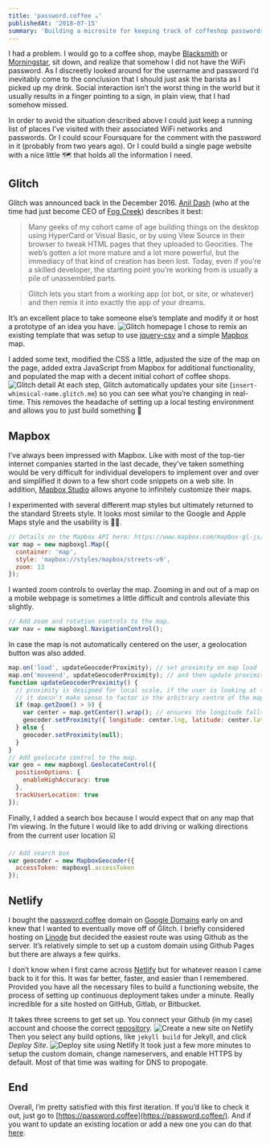 ```yaml
---
title: 'password.coffee ☕'
publishedAt: '2018-07-15'
summary: 'Building a microsite for keeping track of coffeshop passwords.'
---
```


I had a problem. I would go to a coffee shop, maybe [Blacksmith](https://www.blacksmithhouston.com/) or [Morningstar](https://www.instagram.com/morningstarhou/?hl=en), sit down, and realize that somehow I did not have the WiFi password. As I discreetly looked around for the username and password I’d inevitably come to the conclusion that I should just ask the barista as I picked up my drink. Social interaction isn’t the worst thing in the world but it usually results in a finger pointing to a sign, in plain view, that I had somehow missed.

In order to avoid the situation described above I could just keep a running list of places I’ve visited with their associated WiFi networks and passwords. Or I could scour Foursquare for the comment with the password in it (probably from two years ago). Or I could build a single page website with a nice little 🗺 that holds all the information I need.

## **Glitch**

Glitch was announced back in the December 2016. [Anil Dash](https://anildash.com/) (who at the time had just become CEO of [Fog Creek](http://www.fogcreek.com/)) describes it best:

> Many geeks of my cohort came of age building things on the desktop using HyperCard or Visual Basic, or by using View Source in their browser to tweak HTML pages that they uploaded to Geocities. The web’s gotten a lot more mature and a lot more powerful, but the immediacy of that kind of creation has been lost. Today, even if you’re a skilled developer, the starting point you’re working from is usually a pile of unassembled parts.

> Glitch lets you start from a working app (or bot, or site, or whatever) and then remix it into exactly the app of your dreams.

It’s an excellent place to take someone else’s template and modify it or host a prototype of an idea you have.
![Glitch homepage](https://colindismuke.com/static/913bb2af9ebb86e5e542c46aee7235de/c61f8/glitch_website.jpg)
I chose to remix an existing template that was setup to use [jquery-csv](https://github.com/evanplaice/jquery-csv) and a simple [Mapbox](https://www.mapbox.com/) map.

I added some text, modified the CSS a little, adjusted the size of the map on the page, added extra JavaScript from Mapbox for additional functionality, and populated the map with a decent initial cohort of coffee shops.
![Glitch detail](https://colindismuke.com/static/f10dec5afb759a7bbd40eee56b4fe7bf/7abfe/glitch_detail.jpg)
At each step, Glitch automatically updates your site (`insert-whimsical-name.glitch.me`) so you can see what you’re changing in real-time. This removes the headache of setting up a local testing environment and allows you to just build something 💯

## **Mapbox**

I’ve always been impressed with Mapbox. Like with most of the top-tier internet companies started in the last decade, they’ve taken something would be very difficult for individual developers to implement over and over and simplified it down to a few short code snippets on a web site. In addition, [Mapbox Studio](https://www.mapbox.com/mapbox-studio/) allows anyone to infinitely customize their maps.

I experimented with several different map styles but ultimately returned to the standard Streets style. It looks most similar to the Google and Apple Maps style and the usability is 👌🏼.

```js
// Details on the Mapbox API here: https://www.mapbox.com/mapbox-gl-js/api/#map
var map = new mapboxgl.Map({
  container: 'map',
  style: 'mapbox://styles/mapbox/streets-v9',
  zoom: 13
});
```

I wanted zoom controls to overlay the map. Zooming in and out of a map on a mobile webpage is sometimes a little difficult and controls alleviate this slightly.

```js
// Add zoom and rotation controls to the map.
var nav = new mapboxgl.NavigationControl();
```

In case the map is not automatically centered on the user, a geolocation button was also added.

```js
map.on('load', updateGeocoderProximity); // set proximity on map load
map.on('moveend', updateGeocoderProximity); // and then update proximity each time the map moves
function updateGeocoderProximity() {
  // proximity is designed for local scale, if the user is looking at the whole world,
  // it doesn't make sense to factor in the arbitrary centre of the map
  if (map.getZoom() > 9) {
    var center = map.getCenter().wrap(); // ensures the longitude falls within -180 to 180 as the Geocoding API doesn't accept values outside this range
    geocoder.setProximity({ longitude: center.lng, latitude: center.lat });
  } else {
    geocoder.setProximity(null);
  }
}
// Add geolocate control to the map.
var geo = new mapboxgl.GeolocateControl({
  positionOptions: {
    enableHighAccuracy: true
  },
  trackUserLocation: true
});
```

Finally, I added a search box because I would expect that on any map that I’m viewing. In the future I would like to add driving or walking directions from the current user location ☑️

```js
// Add search box
var geocoder = new MapboxGeocoder({
  accessToken: mapboxgl.accessToken
});
```

## **Netlify**

I bought the [password.coffee](https://password.coffee/) domain on [Google Domains](https://domains.google/) early on and knew that I wanted to eventually move off of Glitch. I briefly considered hosting on [Linode](https://linode.com/) but decided the easiest route was using Github as the server. It’s relatively simple to set up a custom domain using Github Pages but there are always a few quirks.

I don’t know when I first came across [Netlify](https://www.netlify.com/) but for whatever reason I came back to it for this. It was far better, faster, and easier than I remembered. Provided you have all the necessary files to build a functioning website, the process of setting up continuous deployment takes under a minute. Really incredible for a site hosted on GitHub, Gitlab, or Bitbucket.

It takes three screens to get set up. You connect your Github (in my case) account and choose the correct [repository](https://github.com/cpdis/password-coffee).
![Create a new site on Netlify](https://colindismuke.com/static/d9bbd72b7327f60ea5e38590ceb028da/7ae69/new_site_netlify.jpg)
Then you select any build options, like `jekyll build` for Jekyll, and click _Deploy Site_.
![Deploy site using Netlify](https://colindismuke.com/static/f0e6348c32d4b5f5e07eacafb2dba32a/f220b/deploy_site_setup_netlify.jpg)
It took just a few more minutes to setup the custom domain, change nameservers, and enable HTTPS by default. Most of that time was waiting for DNS to propogate.

## **End**

Overall, I’m pretty satisfied with this first iteration. If you’d like to check it out, just go to [https://password.coffee](https://password.coffee/). And if you want to update an existing location or add a new one you can do that [here](https://passwordcoffee.typeform.com/to/tXXeRP).
